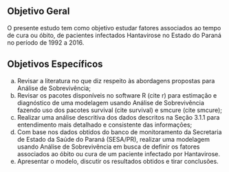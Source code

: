## Objetivo Geral

O presente estudo tem como objetivo estudar fatores associados ao tempo de cura ou óbito, de pacientes infectados Hantavirose no Estado do Paraná no período de 1992 a 2016.

## Objetivos Específicos

a. Revisar a literatura no que diz respeito às abordagens propostas para Análise de Sobrevivência;
b. Revisar os pacotes disponíveis no software R (cite r) para estimação e diagnóstico de uma modelagem usando Análise de Sobrevivência fazendo uso dos pacotes survival (cite survival) e smcure (cite smcure);
c. Realizar uma análise descritiva dos dados descritos na Seção 3.1.1 para entendimento mais detalhado e consistente das informações;
d. Com base nos dados obtidos do banco de monitoramento da Secretaria de Estado da Saúde do Paraná (SESA/PR), realizar uma modelagem usando Análise de Sobrevivência em busca de definir os fatores associados ao óbito ou cura de um paciente infectado por Hantavirose.
e. Apresentar o modelo, discutir os resultados obtidos e tirar conclusões.